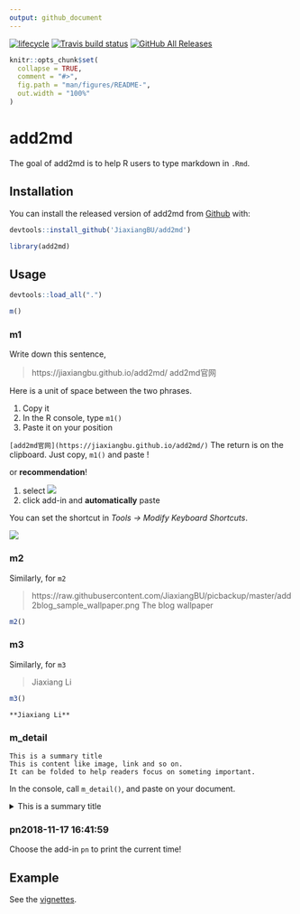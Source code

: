 ```yaml
---
output: github_document
---
```


<!-- README.md is generated from README.Rmd. Please edit that file -->

  [![lifecycle](https://img.shields.io/badge/lifecycle-experimental-orange.svg)](https://www.tidyverse.org/lifecycle/#experimental)
  [![Travis build status](https://travis-ci.org/JiaxiangBU/add2md.svg?branch=master)](https://travis-ci.org/JiaxiangBU/add2md)
  [![GitHub All Releases](https://img.shields.io/github/downloads/JiaxiangBU/add2md/total.svg)](https://github.com/JiaxiangBU/add2md)

```r
knitr::opts_chunk$set(
  collapse = TRUE,
  comment = "#>",
  fig.path = "man/figures/README-",
  out.width = "100%"
)
```

# add2md

The goal of add2md is to
help R users to type markdown in `.Rmd`.

## Installation

You can install the released version of add2md from [Github](https://github.com/JiaxiangBU/add2md) with:

```r
devtools::install_github('JiaxiangBU/add2md')
```

```r
library(add2md)
```

## Usage

```r
devtools::load_all(".")
```

```r
m()
```

### m1

Write down this sentence,

> https://jiaxiangbu.github.io/add2md/ add2md官网

Here is a unit of space between the two phrases. 

1. Copy it
1. In the R console, type `m1()`
1. Paste it on your position

`[add2md官网](https://jiaxiangbu.github.io/add2md/)`
The return is on the clipboard. Just copy, `m1()` and paste !

or **recommendation**!

1. select
![](https://raw.githubusercontent.com/JiaxiangBU/add2md/m-func/inst/pic/addin.png)
1. click add-in and **automatically** paste

You can set the shortcut in *Tools -> Modify Keyboard Shortcuts*.

![](https://raw.githubusercontent.com/JiaxiangBU/add2md/m-func/inst/pic/shortcutsetting.png)


### m2

Similarly, for `m2`

> https://raw.githubusercontent.com/JiaxiangBU/picbackup/master/add2blog_sample_wallpaper.png The blog wallpaper

```r
m2()
```

### m3

Similarly, for `m3`

> Jiaxiang Li
 
```r
m3()
```

`**Jiaxiang Li**`

### m_detail

```
This is a summary title
This is content like image, link and so on.
It can be folded to help readers focus on someting important. 
```

In the console, call `m_detail()`, and paste on your document.

<details>
<summary>This is a summary title</summary>

This is content like image, link and so on.
It can be folded to help readers focus on someting important. 

</details>

### pn2018-11-17 16:41:59

Choose the add-in `pn` to print the current time!

## Example

See the [vignettes](https://jiaxiangbu.github.io/add2md/articles/).
